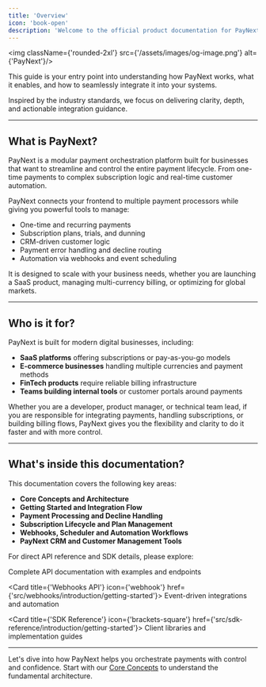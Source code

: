 ```yaml
---
title: 'Overview'
icon: 'book-open'
description: 'Welcome to the official product documentation for PayNext, your all-in-one platform for managing payments, subscriptions, and customer relationships with precision and control.'
---
```


<img className={'rounded-2xl'} src={'/assets/images/og-image.png'} alt={'PayNext'}/>

This guide is your entry point into understanding how PayNext works, what it enables, and how to seamlessly integrate it into your systems.

<Note>
Inspired by the industry standards, we focus on delivering clarity, depth, and actionable integration guidance.
</Note>

---

## What is PayNext?

PayNext is a modular payment orchestration platform built for businesses that want to streamline and control the entire payment lifecycle. From one-time payments to complex subscription logic and real-time customer automation.

PayNext connects your frontend to multiple payment processors while giving you powerful tools to manage:

- One-time and recurring payments
- Subscription plans, trials, and dunning
- CRM-driven customer logic
- Payment error handling and decline routing
- Automation via webhooks and event scheduling

<Tip>
It is designed to scale with your business needs, whether you are launching a SaaS product, managing multi-currency billing, or optimizing for global markets.
</Tip>

---

## Who is it for?

PayNext is built for modern digital businesses, including:

- **SaaS platforms** offering subscriptions or pay-as-you-go models
- **E-commerce businesses** handling multiple currencies and payment methods
- **FinTech products** require reliable billing infrastructure
- **Teams building internal tools** or customer portals around payments

<Check>
Whether you are a developer, product manager, or technical team lead, if you are responsible for integrating payments, handling subscriptions, or building billing flows, PayNext gives you the flexibility and clarity to do it faster and with more control.
</Check>

---

## What's inside this documentation?

This documentation covers the following key areas:

- **Core Concepts and Architecture**
- **Getting Started and Integration Flow**
- **Payment Processing and Decline Handling**
- **Subscription Lifecycle and Plan Management**
- **Webhooks, Scheduler and Automation Workflows**
- **PayNext CRM and Customer Management Tools**

For direct API reference and SDK details, please explore:

<CardGroup cols={3}>
<Card title={'API Reference'} icon={'code'} href={'src/api-reference/introduction/getting-started'}>
Complete API documentation with examples and endpoints
</Card>

<Card title={'Webhooks API'} icon={'webhook'} href={'src/webhooks/introduction/getting-started'}>
Event-driven integrations and automation
</Card>

<Card title={'SDK Reference'} icon={'brackets-square'} href={'src/sdk-reference/introduction/getting-started'}>
Client libraries and implementation guides
</Card>
</CardGroup>

---

Let's dive into how PayNext helps you orchestrate payments with control and confidence. Start with our [Core Concepts](src/guides/introduction/core-concepts) to understand the fundamental architecture.

